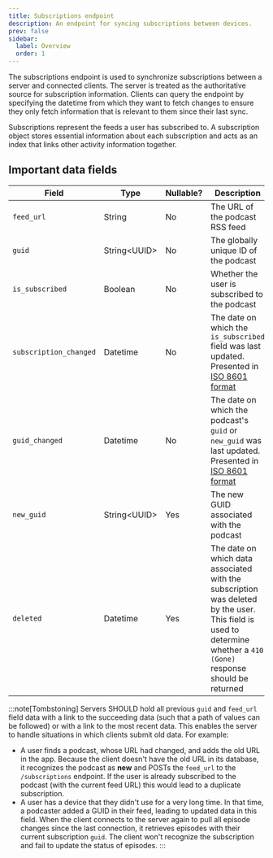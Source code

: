 ```yaml
---
title: Subscriptions endpoint
description: An endpoint for syncing subscriptions between devices.
prev: false
sidebar:
  label: Overview
  order: 1
---
```



<CoreEndpoint />

The subscriptions endpoint is used to synchronize subscriptions between a server and connected clients. The server is treated as the authoritative source for subscription information. Clients can query the endpoint by specifying the datetime from which they want to fetch changes to ensure they only fetch information that is relevant to them since their last sync.

Subscriptions represent the feeds a user has subscribed to. A subscription object stores essential information about each subscription and acts as an index that links other activity information together.

## Important data fields

| Field                  | Type           | Nullable? | Description                                                                                                                                                         |
| ---------------------- | -------------- | --------- | ------------------------------------------------------------------------------------------------------------------------------------------------------------------- |
| `feed_url`             | String         | No        | The URL of the podcast RSS feed                                                                                                                                     |
| `guid`                 | String\<UUID\> | No        | The globally unique ID of the podcast                                                                                                                               |
| `is_subscribed`        | Boolean        | No        | Whether the user is subscribed to the podcast                                                                                                                       |
| `subscription_changed` | Datetime       | No        | The date on which the `is_subscribed` field was last updated. Presented in [ISO 8601 format]                                                                        |
| `guid_changed`         | Datetime       | No        | The date on which the podcast's `guid` or `new_guid` was last updated. Presented in [ISO 8601 format]                                                               |
| `new_guid`             | String\<UUID\> | Yes       | The new GUID associated with the podcast                                                                                                                            |
| `deleted`              | Datetime       | Yes       | The date on which data associated with the subscription was deleted by the user. This field is used to determine whether a `410 (Gone)` response should be returned |

:::note[Tombstoning]
Servers SHOULD hold all previous `guid` and `feed_url` field data with a link to the succeeding data (such that a path of values can be followed) or with a link to the most recent data. This enables the server to handle situations in which clients submit old data. For example:

- A user finds a podcast, whose URL had changed, and adds the old URL in the app. Because the client doesn't have the old URL in its database, it recognizes the podcast as **new** and POSTs the `feed_url` to the `/subscriptions` endpoint. If the user is already subscribed to the podcast (with the current feed URL) this would lead to a duplicate subscription.
- A user has a device that they didn't use for a very long time. In that time, a podcaster added a GUID in their feed, leading to updated data in this field. When the client connects to the server again to pull all episode changes since the last connection, it retrieves episodes with their current subscription `guid`. The client won't recognize the subscription and fail to update the status of episodes.
  :::

[ISO 8601 format]: https://www.iso.org/iso-8601-date-and-time-format.html
